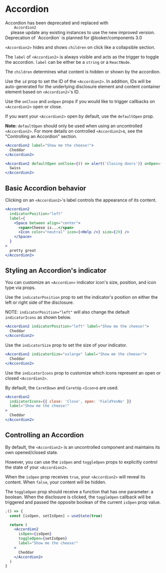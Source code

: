 
<Meta component={Accordion2} title="Docs/Components/Content/Accordion" />

# Accordion

<MessageBar noActions intent="inform">
  Accordion has been deprecated and replaced with
  <Code fontWeight="bold" fontSize="inherit">
    Accordion2
  </Code> please update any existing instances to use the new improved version. Deprecation
  of `Accordion` is planned for @looker/components 3.0
</MessageBar>

`<Accordion2>` hides and shows `children` on click like a collapsible section.

The `label` of `<Accordion2>` is always visible and acts as the trigger to toggle the accordion. `label` can be either be a `string` or a `ReactNode`.

The `children` determines what content is hidden or shown by the accordion.

Use the `id` prop to set the ID of the `<Accordion2>`. In addition, IDs will be auto-generated for the underlying disclosure element and content container element based on `<Accordion2>`'s ID.

Use the `onClose` and `onOpen` props if you would like to trigger callbacks on `<Accordion2>` open or close.

If you want your `<Accordion2>` open by default, use the `defaultOpen` prop.

**Note:** `defaultOpen` should only be used when using an uncontrolled `<Accordion2>`. For more details on controlled `<Accordion2>`s, see the "Controlling an Accordion" section.

```jsx
<Accordion2 label="Show me the cheese!">
  Cheddar
</Accordion2>

<Accordion2 defaultOpen onClose={() => alert('Closing doors')} onOpen={() => alert('Opening doors')} label="Show me some other cheese!">
  Swiss
</Accordion2>
```

## Basic Accordion behavior

Clicking on an `<Accordion2>`'s label controls the appearance of its content.

```jsx
<Accordion2
  indicatorPosition="left"
  label={
    <Space between align="center">
      <span>Cheese is...</span>
      <Icon color="neutral" icon={<Help />} size={20} />
    </Space>
  }
>
  pretty great
</Accordion2>
```

## Styling an Accordion's indicator

You can customize an `<Accordion>` indicator icon's size, position, and icon type via props.

Use the `indicatorPosition` prop to set the indicator's position on either the left or right side of the disclosure.

NOTE: `indicatorPosition="left"` will also change the default `indicatorIcons` as shown below.

```jsx
<Accordion2 indicatorPosition="left" label="Show me the cheese!">
  Cheddar
</Accordion2>
```

Use the `indicatorSize` prop to set the size of your indicator.

```jsx
<Accordion2 indicatorSize="xxlarge" label="Show me the cheese!">
  Cheddar
</Accordion2>
```

Use the `indicatorIcons` prop to customize which icons represent an open or closed `<Accordion2>`.

By default, the `CaretDown` and `CaretUp` `<Icon>`s are used.

```jsx
<Accordion2
  indicatorIcons={{ close: 'Close', open: 'FieldYesNo' }}
  label="Show me the cheese!"
>
  Cheddar
</Accordion2>
```

## Controlling an Accordion

By default, the `<Accordion2>` is an uncontrolled component and maintains its own opened/closed state.

However, you can use the `isOpen` and `toggleOpen` props to explicitly control the state of your `<Accordion2>`.

When the `isOpen` prop receives `true`, your `<Accordion2>` will reveal its content. When `false`, your content will be hidden.

The `toggleOpen` prop should receive a function that has one parameter: a boolean. When the disclosure is clicked, the `toggleOpen` callback will be triggered and passed the opposite boolean of the current `isOpen` prop value.

```jsx
;() => {
  const [isOpen, setIsOpen] = useState(true)

  return (
    <Accordion2
      isOpen={isOpen}
      toggleOpen={setIsOpen}
      label="Show me the cheese!"
    >
      Cheddar
    </Accordion2>
  )
}
```
